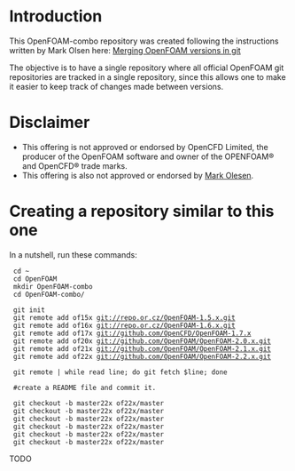 = Introduction =
This OpenFOAM-combo repository was created following the instructions written by Mark Olsen here: [http://olesenm.github.io/2009/11/24/merging-OpenFOAM-versions/ Merging OpenFOAM versions in git]

The objective is to have a single repository where all official OpenFOAM git repositories are tracked in a single repository, since this allows one to make it easier to keep track of changes made between versions.

= Disclaimer =
* This offering is not approved or endorsed by OpenCFD Limited, the producer of the OpenFOAM software and owner of the OPENFOAM®  and OpenCFD® trade marks.
* This offering is also not approved or endorsed by [https://github.com/olesenm Mark Olesen].

= Creating a repository similar to this one =
In a nutshell, run these commands:
  cd ~
  cd OpenFOAM
  mkdir OpenFOAM-combo
  cd OpenFOAM-combo/

  git init
  git remote add of15x git://repo.or.cz/OpenFOAM-1.5.x.git
  git remote add of16x git://repo.or.cz/OpenFOAM-1.6.x.git
  git remote add of17x git://github.com/OpenCFD/OpenFOAM-1.7.x
  git remote add of20x git://github.com/OpenFOAM/OpenFOAM-2.0.x.git
  git remote add of21x git://github.com/OpenFOAM/OpenFOAM-2.1.x.git
  git remote add of22x git://github.com/OpenFOAM/OpenFOAM-2.2.x.git

  git remote | while read line; do git fetch $line; done

  #create a README file and commit it.

  git checkout -b master22x of22x/master
  git checkout -b master22x of22x/master
  git checkout -b master22x of22x/master
  git checkout -b master22x of22x/master
  git checkout -b master22x of22x/master
  git checkout -b master22x of22x/master
TODO
